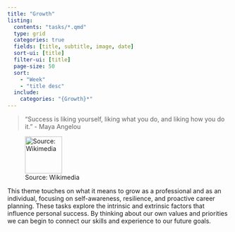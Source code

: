 ```yaml
---
title: "Growth"
listing:
  contents: "tasks/*.qmd"
  type: grid
  categories: true
  fields: [title, subtitle, image, date]
  sort-ui: [title]
  filter-ui: [title]
  page-size: 50
  sort: 
    - "Week"
    - "title desc"
  include:
    categories: "{Growth}*"
---
```



> "Success is liking yourself, liking what you do, and liking how you do it." - Maya Angelou

![Source: Wikimedia](images/Portrait_photograph_of_Maya_Angelou_with_a_copy_of_I_Know_Why_the_Caged_Bird_Sings_in_Los_Angeles,_November_3,_1971.jpg){width=6em}

<!-- https://commons.wikimedia.org/wiki/File:Portrait_photograph_of_Maya_Angelou_with_a_copy_of_I_Know_Why_the_Caged_Bird_Sings_in_Los_Angeles,_November_3,_1971.jpg -->



This theme touches on what it means to grow as a professional and as an individual, focusing on self-awareness, resilience, and proactive career planning. These tasks explore the intrinsic and extrinsic factors that influence personal success. By thinking about our own values and priorities we can begin to connect our skills and experience to our future goals.



::: {#sample-listings}
:::
